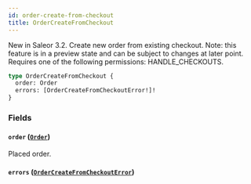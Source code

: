 ```yaml
---
id: order-create-from-checkout
title: OrderCreateFromCheckout
---
```


New in Saleor 3.2. Create new order from existing checkout. Note: this feature is in a preview state and can be subject to changes at later point. Requires one of the following permissions: HANDLE_CHECKOUTS.

```graphql
type OrderCreateFromCheckout {
  order: Order
  errors: [OrderCreateFromCheckoutError!]!
}
```

### Fields

#### `order` ([`Order`](../../../developer/api-reference/objects/order))

Placed order.

#### `errors` ([`OrderCreateFromCheckoutError`](../../../developer/api-reference/objects/order-create-from-checkout-error))
